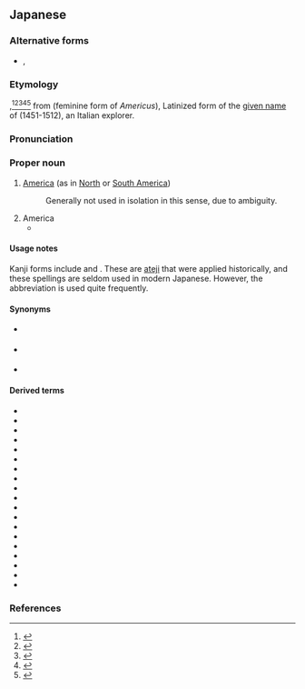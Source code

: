 ==Japanese==
{{DEFAULTSORT:あめりか}}
{{swp|lang=ja}}
{{swp|lang=ja|アメリカ州}}

===Alternative forms===
* {{ja-l|亜米利加}}, {{ja-l|亜墨利加}}

===Etymology===
{{bor|ja|en|America}},<ref>{{R:Kokugo Dai Jiten}}</ref><ref>{{R:Daijisen}}</ref><ref>{{R:Kojien}}</ref><ref>{{R:Daijirin}}</ref><ref>{{R:Shinmeikai5}}</ref> from {{der|ja|la|America}} (feminine form of ''Americus''), Latinized form of the [[given name]] of {{w|Amerigo Vespucci}} (1451-1512), an Italian explorer.

===Pronunciation===
{{ja-pron|acc=0|acc_ref=NHK}}

===Proper noun===
{{ja-pos|proper}}

# [[America]] (as in [[North America|North]] or [[South America]])
#: Generally not used in isolation in this sense, due to ambiguity.
#: {{ja-usex|南'''アメリカ'''、北'''アメリカ'''、中%央'''アメリカ'''|^みなみ '''^アメリカ'''、 ^きた '''^アメリカ'''、 ^ちゅう%おう '''^アメリカ'''|South '''America''', North '''America''', Central '''America'''}}
#: {{ja-usex|'''アメリカ'''州|'''^アメリカ'''-しゅう|'''America'''; the '''Americas'''}}
# America {{gloss|United States of America}}
#* {{quote-book|genre=fiction||{{w|Motohiro Katou}}|{{w|Q.E.D. 証明終了|{{ruby|{{lang|ja|Q.E.D. [証](しょう)[明](めい)[終](しゅう)[了](りょう)}}}}|lang=ja}}|trans-title={{w|Q.E.D. (manga)|Q.E.D. Quod Erat Demonstrandum}}|location=Tokyo|publisher=Kodansha|date=September 16 1999|isbn=4-06-333696-4|volume=4||90|{{ja-usex|その度に'''アメリカ'''が出てって爆%弾%落とせってのか？|^その たび に '''^アメリカ''' が でて って ばく%だん% おとせ って の か？|You think '''America''' should butt in and go drop some bombs every time?}}{{ja-usex|当たり前さ‼　それが〝世%界の警%察〞たる'''アメリカ'''の役%目だろ‼|^あたりまえ さ‼　^それ が 〝せ%かい の けい%さつ〞 たる '''^アメリカ''' の やく%め だろ‼|Well, duh‼ '''America''' is the "world police" after all‼}}|chapter={{ruby|{{lang|ja|ヤコブの[階](たい)[段](だん)}}}}|trans-chapter=Jacob's Ladder|language=Japanese}}

====Usage notes====
Kanji forms include {{m|ja|亜米利加}} and {{m|ja|亜墨利加}}. These are [[当て字|ateji]] that were applied historically, and these spellings are seldom used in modern Japanese. However, the abbreviation {{m|ja|米|tr=Bei}} is used quite frequently.

====Synonyms====
* {{s|United States}} {{ja-r|米国|^べいこく}}
* {{s|United States of America}} {{ja-r|アメリカ合%衆%国|^アメリカ ^がっ%しゅう%こく}}
* {{s|the Americas; the US}} {{ja-r|米|^べい}} {{qualifier|abbreviation}}

====Derived terms====
{{der-top}}
* {{ja-r|アメリカ人|^アメリカ-じん|[[American]] [[person]]/[[people]]}}
* {{ja-r|アメリカ大陸|^アメリカ たいりく|the [[Americas]], specifically the [[continent]]s}}
* {{ja-r|アメリカ インディアン|caps=1|American [[Indian]]}}
* {{ja-r|アメリカナイズ|caps=1|[[Americanize]]}}
* {{ja-r|アメリカニズム|caps=1|[[Americanism]]}}
* {{ja-r|アメリカン|caps=1|American}}
* {{ja-r|アメリカバイソン|アメリカ バイソン|[[bison]]}}
* {{ja-r|アメリカザリガニ|アメリカ ザリガニ|[[crawfish]]}}
* {{ja-r|アメリカバク|アメリカ バク|3=South American [[tapir]]}}
* {{ja-r|アメリカ豹|^アメリカ ひょう|[[jaguar]]}}
* {{ja-r|アメリカ鼠%子|^アメリカ ねず%こ|[[redwood]]}}
* {{ja-r|アメリカ連%邦%議%会|^アメリカ ^れん%ぽう% ^ぎ%かい|[[US]] [[Congress]]}}
* {{ja-r|アメリカ航%空%宇%宙%局|^アメリカ ^こう%くう% ^う%ちゅう%きょく|[[NASA]]}}
* {{ja-r|アメリカズ カップ レース|caps=y|gloss=America's Cup Race}}
* {{ja-r|アメリカプロフットボールリーグ|^アメリカ ^プロ-^フットボール ^リーグ|caps=y|National Football League}}
* {{ja-r|アメリカ輸%出%入%銀%行|^アメリカ ^ゆ%しゅつ%にゅう% ^ぎん%こう|US Export-Import Bank}}
* {{ja-r|アメリカンコーヒー|^アメリカン コーヒー|American [[coffee]]}}
* {{ja-r|アメリカ山%法%師|^アメリカ やま%ぼう%し|[[flowering dogwood]]}}
* {{ja-r|アメリカ合%衆%国|^アメリカ ^がっ%しゅう%こく|United States of America}}
{{der-bottom}}

===References===
<references/>

{{topics|ja|America|Continents|United States of America|Countries of North America}}